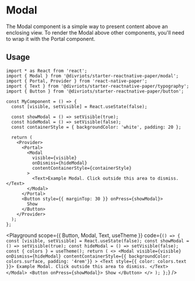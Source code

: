 

# Modal

The Modal component is a simple way to present content above an enclosing view. To render the Modal above other components, you'll need to wrap it with the Portal component.

## Usage

```tsx
import * as React from 'react';
import { Modal } from '@divriots/starter-reactnative-paper/modal';
import { Portal, Provider } from 'react-native-paper';
import { Text } from '@divriots/starter-reactnative-paper/typography';
import { Button } from '@divriots/starter-reactnative-paper/button';

const MyComponent = () => {
  const [visible, setVisible] = React.useState(false);

  const showModal = () => setVisible(true);
  const hideModal = () => setVisible(false);
  const containerStyle = { backgroundColor: 'white', padding: 20 };

  return (
    <Provider>
      <Portal>
        <Modal
          visible={visible}
          onDismiss={hideModal}
          contentContainerStyle={containerStyle}
        >
          <Text>Example Modal. Click outside this area to dismiss.</Text>
        </Modal>
      </Portal>
      <Button style={{ marginTop: 30 }} onPress={showModal}>
        Show
      </Button>
    </Provider>
  );
};
```

<Playground
  scope={{ Button, Modal, Text, useTheme }}
  code={`
() => {
  const [visible, setVisible] = React.useState(false);
  const showModal = () => setVisible(true);
  const hideModal = () => setVisible(false);
  const { colors } = useTheme();
  return (
    <>
      <Modal
        visible={visible}
        onDismiss={hideModal}
        contentContainerStyle={{ backgroundColor: colors.surface, padding: '4rem'}}
      >
        <Text style={{ color: colors.text }}>
          Example Modal. Click outside this area to dismiss.
        </Text>
      </Modal>
      <Button onPress={showModal}>
        Show
      </Button>
    </>
  );
};
`}
/>
